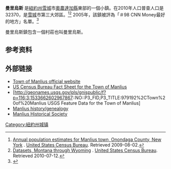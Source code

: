 {{Infobox settlement
| name                     = 曼里烏斯
| settlement_type          = 鎮
| nickname                 = 
| motto                    = 
<!-- Images -->
| image_skyline            = Housing_development_in_the_hills_of_Manlius,_New_York.jpg
| imagesize                = 
| image_caption            = 曼里烏斯村
| image_flag               = 
| image_seal               = 
<!-- Maps -->
| image_map                = 
| mapsize                  = 
| map_caption              = 
| image_map1               = 
| mapsize1                 = 
| map_caption1             = 
| pushpin_map              = New York
| pushpin_label            = Manlius
| pushpin_label_position   =
| pushpin_map_caption      = 紐約州內位置
| pushpin_mapsize          =
| latd  =  43 | latm  = 02 | lats  = 53 | latNS  = N
| longd = 075 | longm = 58 | longs = 58 | longEW = W
| coordinates_region       = US-NY
| coordinates_display      = inline,title
<!-- Location -->
| subdivision_type         = [[世界政區索引|國家]]
| subdivision_name         = [[美國|美國]]
| subdivision_type1        = [[美國行政區劃|州]]
| subdivision_name1        = [[紐約|紐約]]
| subdivision_type2        = [[紐約州行政區劃|縣]]
| subdivision_name2        = [[奧農達加縣|奧農達加縣]]
<!-- Government -->
| government_footnotes     = 
| government_type          = [[Town_Council|Town Board]]
| leader_title             = Supervisor
| leader_name              = Edmond J. Theobald ([[共和黨_(美國)|R]])
| leader_title1            = Councilors
| leader_name1             = {{Collapsible list |title= |John R. Loeffler ([[United_States_Republican_Party|R]]), ''Deputy Supervisor''|Vincent Giordano ([[United_States_Republican_Party|R]])|David M. Marnell, Sr. ([[United_States_Republican_Party|R]])|Karen Green ([[United_States_Republican_Party|R]])|Nicholas J. Marzola ([[United_States_Republican_Party|R]])|Sandra A. Schepp ([[United_States_Republican_Party|R]])|}}
| established_title        = Established
| established_date         = 1794
<!-- Area -->
| unit_pref                =  Imperial
| area_footnotes           = 
| area_magnitude           = 
| area_total_sq_mi         = 50.0
| area_land_sq_mi          = 49.6
| area_water_sq_mi         = 0.4
| area_total_km2           = 129.4
| area_land_km2            = 128.5
| area_water_km2           = 0.9
<!-- Elevation -->
| elevation_footnotes      = 
| elevation_ft             = 669
| elevation_m              = 204
<!-- Population -->
| population_as_of         = [[2010年美國人口普查|2010]]
| population_footnotes     = 
| population_total         = 32370
| population_density_sq_mi = 652.6
| population_density_km2   = 251.9
<!-- General information -->
| timezone                 = [[北美東部時區|北美東部時區]]
| utc_offset               = -5
| timezone_DST             = EDT
| utc_offset_DST           = -4
| postal_code_type         = [[美國郵區編號|美國郵區編號]]
| postal_code              = 13057, 13066, 13082, 13104, 13116
| area_code                = 315
| blank_name               = [[聯邦資料處理標準|聯邦資料處理標準]]
| blank_info               = 36-45029
| blank1_name              = [[地名信息系統|地名信息系統]] feature ID
| blank1_info              = 0979192
| website                  = {{URL|www.townofmanlius.org}}
| footnotes                = 
}}

'''曼里烏斯''' 是[[紐約州|紐約州]][[雪城|雪城]]市[[奧農達加縣|奧農達加縣]]東部的一個小鎮。在2010年人口普查人口是32370，是[[雪城|雪城]]市第三大郊區。<ref>[http://factfinder.census.gov/servlet/DTTable?_bm=y&-geo_id=06000US3606745029&-ds_name=PEP_2008_EST&-mt_name=PEP_2008_EST_G2008_T001 Annual population estimates for Manlius town, Onondaga County, New York] {{Webarchive|url=https://archive.today/20200212034605/http://factfinder.census.gov/servlet/DTTable?_bm=y&-geo_id=06000US3606745029&-ds_name=PEP_2008_EST&-mt_name=PEP_2008_EST_G2008_T001 |date=2020-02-12 }}. [[United_States_Census_Bureau|United States Census Bureau]]. Retrieved 2009-08-02.</ref><ref>[http://www.census.gov/popest/cities/files/SUB-EST2009-MT-WY.csv Datasets, Montana through Wyoming] {{Wayback|url=http://www.census.gov/popest/cities/files/SUB-EST2009-MT-WY.csv |date=20111127172740 }}. [[United_States_Census_Bureau|United States Census Bureau]]. Retrieved 2010-07-12.</ref> 2005年，該鎮被評為「＃98 CNN Money最好的地方」名單。<ref>{{Cite web |url=http://money.cnn.com/best/bplive/snapshots/33536.html |title=CNNMoney.com Best Places to Live 2005 |access-date=2015-05-10 |archive-date=2021-03-22 |archive-url=https://web.archive.org/web/20210322141827/https://money.cnn.com/best/bplive/snapshots/33536.html |dead-url=no }}</ref>

曼里烏斯鎮包含一個村莊也叫曼里烏斯。
 

==参考资料==
{{reflist}}

==外部链接==
* [http://www.townofmanlius.org Town of Manlius official website] {{Wayback|url=http://www.townofmanlius.org/ |date=20210309192559 }}
* [http://factfinder.census.gov/servlet/SAFFFacts?_event=&geo_id=06000US3606745029&_geoContext=01000US|04000US36|05000US36067|06000US3606745029&_street=&_county=manlius&_cityTown=manlius&_state=04000US36&_zip=&_lang=en&_sse=on&ActiveGeoDiv=&_useEV=&pctxt=fph&pgsl=060&_submenuId=business_1&ds_name=&_ci_nbr=&qr_name=&reg=null%3Anull&_keyword=&_industry= US Census Bureau Fact Sheet for the Town of Manlius]{{Dead link|date=2020年4月 |bot=InternetArchiveBot |fix-attempted=yes }}
* [http://geonames.usgs.gov/pls/gnispublic/f?p=116:3:1533662602967867::NO::P3_FID,P3_TITLE:979192%2CTown%20of%20Manlius USGS Feature Data for the Town of Manlius]
* [http://www.rootsweb.com/~nyononda/MANLIUS/MANLIUS.HTM  Manlius history/genealogy] {{Wayback|url=http://www.rootsweb.com/~nyononda/MANLIUS/MANLIUS.HTM |date=20080516112841 }}
* [http://www.manliushistory.org Manlius Historical Society] {{Wayback|url=http://www.manliushistory.org/ |date=20210207154840 }}


[[Category:紐約州城镇|Category:紐約州城镇]]